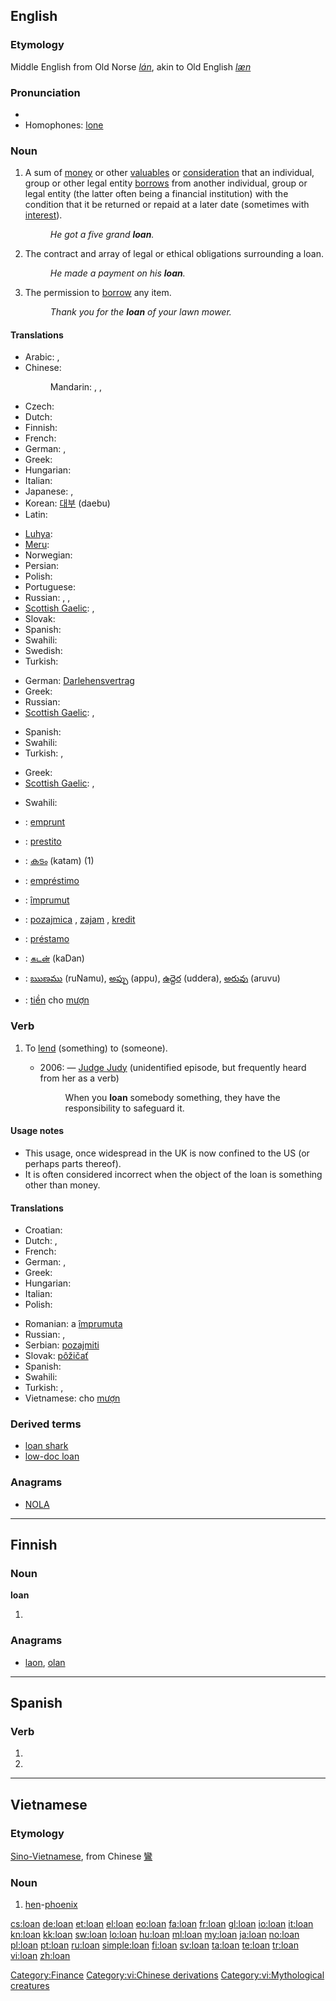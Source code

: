 {{also|loán|loạn}}
==English==

===Etymology===
Middle English from Old Norse ''[[lán]]'', akin to Old English ''[[læn]]''

===Pronunciation===
* {{audio|en-us-loan.ogg|Audio (US)}}
* Homophones: [[lone]]

===Noun===
{{en-noun}}

# {{banking|finance}} A sum of [[money]] or other [[valuables]] or [[consideration]] that an individual, group or other legal entity [[borrow]]s from another individual, group or legal entity (the latter often being a financial institution) with the condition that it be returned or repaid at a later date (sometimes with [[interest]]).
#: ''He got a five grand '''loan'''.''
# The contract and array of legal or ethical obligations surrounding a loan.
#: ''He made a payment on his '''loan'''.''
# The permission to [[borrow]] any item.
#: ''Thank you for the '''loan''' of your lawn mower.''

====Translations====
{{trans-top|borrowed sum of money or other valuables}}
* Arabic: {{t|ar|قرض|m|tr=qarD}},  {{t|ar|إعارة|f|tr='i`āra}}
* Chinese:
*: Mandarin: {{t-|cmn|貸款|sc=Hani}},  {{t-|cmn|贷款|tr=dàikuǎn|sc=Hani}},  {{t|cmn|借款|tr=jièkuǎn|sc=Hani}}
* Czech: {{t-|cs|půjčka|f}}
* Dutch: {{t+|nl|lening|f}}
* Finnish: {{t+|fi|laina}}
* French: {{t+|fr|prêt|m}}
* German: {{t|de|Anleihe|f}}, {{t+|de|Darlehen|n}}
* Greek: {{t+|el|δάνειο|n|tr=dánio}}
* Hungarian: {{t+|hu|kölcsön}}
* Italian: {{t+|it|prestito|m}}
* Japanese: {{t|ja|貸付け|tr=かしつけ, kashitsuke}},  {{t+|ja|ローン|tr=rōn}}
* Korean: [[대부]] (daebu)
* Latin: {{t-|la|mutuum|n|alt=mūtuum}}
{{trans-mid}}
* [[Luhya]]: {{tø|luy|kumukopo}}
* [[Meru]]: {{tø|mer|irandu}}
* Norwegian: {{t-|no|lån}}
* Persian: {{t|fa|قرض|tr=qarz|sc=fa-Arab}}
* Polish: {{t|pl|pożyczka|f}}
* Portuguese: {{t|pt|empréstimo|m}}
* Russian: {{t+|ru|заём|m|tr=zajóm}}, {{t+|ru|ссуда|f|tr=ssúda}}, {{t+|ru|кредит|f|tr=kredít}}
* [[Scottish Gaelic]]: {{t-|gd|iasad|m|xs=Scottish Gaelic}}, {{t|gd|coingheall|m}}
* Slovak: {{t-|sk|pôžička|f}}
* Spanish: {{t-|es|préstamo|m}}
* Swahili: {{t+|sw|mkopo|xs=Swahili}}
* Swedish: {{t+|sv|lån|n}}
* Turkish: {{t+|tr|borç}}
{{trans-bottom}}

{{trans-top|contract and array of legal or ethical obligations surrounding a loan}}
* German: [[Darlehensvertrag]] {{m}}
* Greek: {{t+|el|δάνειο|n|tr=dánio}}
* Russian: {{t+|ru|заём|m|tr=zajóm}}
* [[Scottish Gaelic]]: {{t-|gd|iasad|m|xs=Scottish Gaelic}}, {{t|gd|coingheall|m}}
{{trans-mid}}
* Spanish: {{t-|es|préstamo|m}}
* Swahili: {{t|sw|mikopo|xs=Swahili}}
* Turkish: {{t+|tr|borçlanma|tr=borçlan<u>ma</u>}}, {{t+|tr|ikraz}}
{{trans-bottom}}

{{trans-top|permission to borrow any item}}
* Greek: {{t|el|δανεισμός|m|tr=danismós}}
* [[Scottish Gaelic]]: {{t-|gd|iasad|m|xs=Scottish Gaelic}}, {{t|gd|coingheall|m}}
{{trans-mid}}
* Swahili: {{t|sw|mikopo|xs=Swahili}}
{{trans-bottom}}

{{checktrans-top}}
* {{ttbc|fr}}: [[emprunt]] {{m}}
* {{ttbc|it}}: [[prestito]] {{m}}
* {{ttbc|ml}}: [[കടം]] (katam) (1)
* {{ttbc|pt}}: [[empréstimo]] {{m}}
{{trans-mid}}
* {{ttbc|ro}}: [[împrumut]] {{n}}
* {{ttbc|sr}}: [[pozajmica]] {{f}}, [[zajam]] {{m}}, [[kredit]] {{m}}
* {{ttbc|es}}: [[préstamo]] {{m}}
* {{ttbc|ta}}: [[கடன்]] (kaDan)
* {{ttbc|te}}: [[ఋణము]] (ruNamu), [[అప్పు]] (appu), [[ఉద్దెర]] (uddera), [[అరువు]] (aruvu)
* {{ttbc|vi}}: [[tiền]] cho [[mượn]]
{{trans-bottom}}

===Verb===
{{en-verb}}

# {{context|usually double|_|transitive|US|dated in|_|UK|informal}} To [[lend]] (something) to (someone).
#* 2006: &mdash; [[w:Judge Judy|Judge Judy]] (unidentified episode, but frequently heard from her as a verb)
#*: When you '''loan''' somebody something, they have the responsibility to safeguard it.

====Usage notes====
* This usage, once widespread in the UK is now confined to the US (or perhaps parts thereof).
* It is often considered incorrect when the object of the loan is something other than money.

====Translations====
{{trans-top|to lend}}
* Croatian: {{t-|hr|posuditi}}
* Dutch: {{t+|nl|lenen}}, {{t+|nl|uitlenen}}
* French: {{t+|fr|prêter}}
* German: {{t-|de|ausleihen}}, {{t+|de|leihen}}
* Greek: {{t+|el|δανείζω|tr=δanízo}}
* Hungarian: {{t|hu|kölcsönad}}
* Italian: {{t+|it|prestare}}
* Polish: {{t+|pl|pożyczać}}
{{trans-mid}}
* Romanian: a [[împrumuta]]
* Russian: {{t|ru|ссужать|tr=ssužát’}}, {{t-|ru|давать взаймы|tr=davát’ vzajmý}}
* Serbian: [[pozajmiti]]
* Slovak: [[pôžičať]]
* Spanish: {{t+|es|prestar}}
* Swahili: {{t|sw|mikopo|xs=Swahili}}
* Turkish: {{t-|tr|borç vermek}}, {{t-|tr|ödünç vermek}}
* Vietnamese: cho [[mượn]]
{{trans-bottom}}

===Derived terms===
* [[loan shark]]
* [[low-doc loan]]

===Anagrams===
* [[NOLA#English|NOLA]]

[[Category:Finance]]

----

==Finnish==

===Noun===
'''loan'''

# {{fi-form of|loka|type=noun|case=genitive|pl=singular}}

===Anagrams===
* [[laon#Finnish|laon]], [[olan#Finnish|olan]]

----

==Spanish==

===Verb===
{{es-verb-form|loar}}

# {{es-verb form of|ending=ar|mood=indicative|tense=present|pers=2|formal=yes|number=plural|[[loar]]}}
# {{es-verb form of|ending=ar|mood=indicative|tense=present|pers=3|number=plural|[[loar]]}}

----

==Vietnamese==

===Etymology===
[[Sino-Vietnamese]], from Chinese [[鸞]]

===Noun===
{{infl|vi|noun}}

# [[hen]]-[[phoenix]]

{{attention|vi}}

[[Category:vi:Chinese derivations]]
[[Category:vi:Mythological creatures]]

[[cs:loan]]
[[de:loan]]
[[et:loan]]
[[el:loan]]
[[eo:loan]]
[[fa:loan]]
[[fr:loan]]
[[gl:loan]]
[[io:loan]]
[[it:loan]]
[[kn:loan]]
[[kk:loan]]
[[sw:loan]]
[[lo:loan]]
[[hu:loan]]
[[ml:loan]]
[[my:loan]]
[[ja:loan]]
[[no:loan]]
[[pl:loan]]
[[pt:loan]]
[[ru:loan]]
[[simple:loan]]
[[fi:loan]]
[[sv:loan]]
[[ta:loan]]
[[te:loan]]
[[tr:loan]]
[[vi:loan]]
[[zh:loan]]